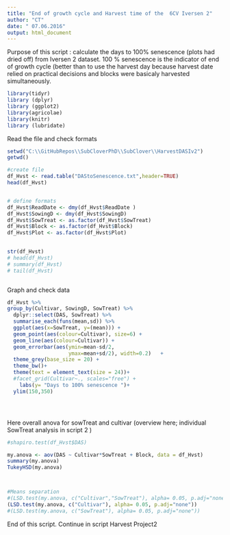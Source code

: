 ```yaml
---
title: "End of growth cycle and Harvest time of the  6CV Iversen 2"
author: "CT"
date: " 07.06.2016"
output: html_document
---
```

Purpose of this script : 
calculate the days to 100% senescence (plots had dried off) from Iversen 2 dataset. 100 % senescence is the indicator of end of growth cycle (better than to use the harvest day because harvest date relied on practical decisions and blocks were basicaly harvested simultaneously. 

```r
library(tidyr)
library (dplyr)
library (ggplot2)
library(agricolae)
library(knitr)
library (lubridate)

```

Read the file and check formats 

```r
setwd("C:\\GitHubRepos\\SubCloverPhD\\SubClover\\HarvestDASIv2")
getwd()

#create file
df_Hvst <- read.table("DAStoSenescence.txt",header=TRUE)
head(df_Hvst)


# define formats 
df_Hvst$ReadDate <- dmy(df_Hvst$ReadDate )
df_Hvst$SowingD <- dmy(df_Hvst$SowingD)
df_Hvst$SowTreat <- as.factor(df_Hvst$SowTreat)
df_Hvst$Block <- as.factor(df_Hvst$Block)
df_Hvst$Plot <- as.factor(df_Hvst$Plot)
    

str(df_Hvst)
# head(df_Hvst)
# summary(df_Hvst)
# tail(df_Hvst)



```


Graph and check data 


```r

df_Hvst %>%
group_by(Cultivar, SowingD, SowTreat) %>%
  dplyr::select(DAS, SowTreat) %>%
  summarise_each(funs(mean,sd)) %>%
  ggplot(aes(x=SowTreat, y=(mean))) +
  geom_point(aes(colour=Cultivar), size=6) +
  geom_line(aes(colour=Cultivar)) +
  geom_errorbar(aes(ymin=mean-sd/2,
                    ymax=mean+sd/2), width=0.2)   +
  theme_grey(base_size = 20) +
  theme_bw()+
  theme(text = element_text(size = 24))+
  #facet_grid(Cultivar~., scales="free") +
    labs(y= "Days to 100% senescence ")+
  ylim(150,350)





```




Here overall anova for sowTreat and cultivar (overview here; individual SowTreat analysis in script 2 )
```r

#shapiro.test(df_Hvst$DAS)

my.anova <- aov(DAS ~ Cultivar*SowTreat + Block, data = df_Hvst)
summary(my.anova)
TukeyHSD(my.anova)




```

```r
#Means separation 
#(LSD.test(my.anova, c("Cultivar","SowTreat"), alpha= 0.05, p.adj="none")) 
(LSD.test(my.anova, c("Cultivar"), alpha= 0.05, p.adj="none")) 
#(LSD.test(my.anova, c("SowTreat"), alpha= 0.05, p.adj="none")) 

```

End of this script. Continue in script Harvest Project2 





